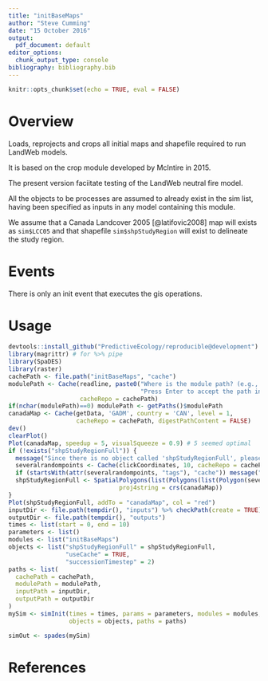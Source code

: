 ```yaml
---
title: "initBaseMaps"
author: "Steve Cumming"
date: "15 October 2016"
output:
  pdf_document: default
editor_options: 
  chunk_output_type: console
bibliography: bibliography.bib
---
```


```r
knitr::opts_chunk$set(echo = TRUE, eval = FALSE)
```

# Overview

Loads, reprojects and crops all initial maps and shapefile required to run LandWeb models.

It is based on the crop module developed by McIntire in 2015. 

The present version faciitate testing of the LandWeb neutral fire model.

All the objects to be processes are assumed to already exist in the sim list, having been specified as inputs in any model containing this module.

We assume that a Canada Landcover 2005 [@latifovic2008] map will exists as 
`sim$LCC05`  and that shapefile `sim$shpStudyRegion`  will exist to delineate the study region.

# Events

There is only an init event that executes the gis operations.

# Usage

```r
devtools::install_github("PredictiveEcology/reproducible@development") # require bugfix for one step
library(magrittr) # for %>% pipe
library(SpaDES)
library(raster)
cachePath <- file.path("initBaseMaps", "cache")
modulePath <- Cache(readline, paste0("Where is the module path? (e.g., ~/module, with no quotes).\n",
                                     "Press Enter to accept the path in getPaths()$modulePath: "),
                    cacheRepo = cachePath)
if(nchar(modulePath)==0) modulePath <- getPaths()$modulePath
canadaMap <- Cache(getData, 'GADM', country = 'CAN', level = 1,
                   cacheRepo = cachePath, digestPathContent = FALSE) 
dev()
clearPlot()
Plot(canadaMap, speedup = 5, visualSqueeze = 0.9) # 5 seemed optimal
if (!exists("shpStudyRegionFull")) {
  message("Since there is no object called 'shpStudyRegionFull', please draw a study area with 10 points")
  severalrandompoints <- Cache(clickCoordinates, 10, cacheRepo = cachePath)
  if (startsWith(attr(severalrandompoints, "tags"), "cache")) message("Taking shpStudyRegionFull from Cache")
  shpStudyRegionFull <- SpatialPolygons(list(Polygons(list(Polygon(severalrandompoints$coords)), ID = 1)),
                               proj4string = crs(canadaMap))
}
Plot(shpStudyRegionFull, addTo = "canadaMap", col = "red")
inputDir <- file.path(tempdir(), "inputs") %>% checkPath(create = TRUE)
outputDir <- file.path(tempdir(), "outputs")
times <- list(start = 0, end = 10)
parameters <- list()
modules <- list("initBaseMaps")
objects <- list("shpStudyRegionFull" = shpStudyRegionFull,
                "useCache" = TRUE,
                "successionTimestep" = 2)
paths <- list(
  cachePath = cachePath,
  modulePath = modulePath,
  inputPath = inputDir,
  outputPath = outputDir
)
mySim <- simInit(times = times, params = parameters, modules = modules,
                 objects = objects, paths = paths)

simOut <- spades(mySim)

```

# References

<!-- automatically generated; see https://rmarkdown.rstudio.com/authoring_bibliographies_and_citations.html -->
